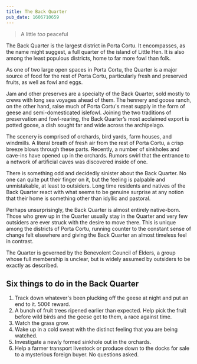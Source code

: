 ```yaml
---
title: The Back Quarter
pub_date: 1606710659
---
```


> A little _too_ peaceful

The Back Quarter is the largest district in Porta Cortu. It encompasses, as the name might suggest, a full quarter of the island of Little Hen. It is also among the least populous districts, home to far more fowl than folk.

As one of two large open spaces in Porta Cortu, the Quarter is a major source of food for the rest of Porta Cortu, particularly fresh and preserved fruits, as well as fowl and eggs.

Jam and other preserves are a specialty of the Back Quarter, sold mostly to crews with long sea voyages ahead of them. The hennery and goose ranch, on the other hand, raise much of Porta Cortu's meat supply in the form of geese and semi-domesticated islefowl. Joining the two traditions of preservation and fowl-rearing, the Back Quarter’s most acclaimed export is potted goose, a dish sought far and wide across the archipelago.

The scenery is comprised of orchards, bird yards, farm houses, and windmills. A literal breath of fresh air from the rest of Porta Cortu, a crisp breeze blows through these parts. Recently, a number of sinkholes and cave-ins have opened up in the orchards. Rumors swirl that the entrance to a network of artificial caves was discovered inside of one.

There is something odd and decidedly sinister about the Back Quarter. No one can quite put their finger on it, but the feeling is palpable and unmistakable, at least to outsiders. Long time residents and natives of the Back Quarter react with what seems to be genuine surprise at any notion that their home is something other than idyllic and pastoral.

Perhaps unsurprisingly, the Back Quarter is almost entirely native-born. Those who grew up in the Quarter usually stay in the Quarter and very few outsiders are ever struck with the desire to move there. This is unique among the districts of Porta Cortu, running counter to the constant sense of change felt elsewhere and giving the Back Quarter an almost timeless feel in contrast.

The Quarter is governed by the Benevolent Council of Elders, a group whose full membership is unclear, but is widely assumed by outsiders to be exactly as described.

## Six things to do in the Back Quarter

1. Track down whatever's been plucking off the geese at night and put an end to it. 500¢ reward.
2. A bunch of fruit trees ripened earlier than expected. Help pick the fruit before wild birds and the geese get to them, a race against time.
3. Watch the grass grow.
4. Wake up in a cold sweat with the distinct feeling that you are being watched.
5. Investigate a newly formed sinkhole out in the orchards.
6. Help a farmer transport livestock or produce down to the docks for sale to a mysterious foreign buyer. No questions asked.
